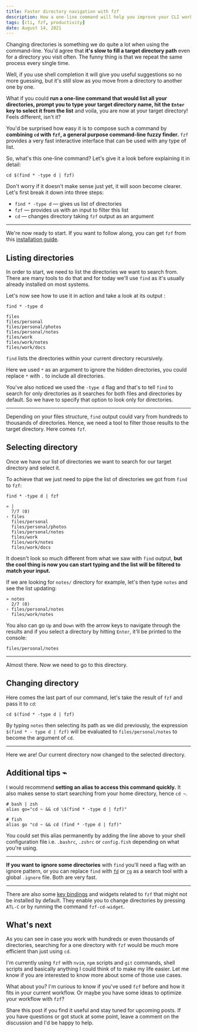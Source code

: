 ```yaml
---
title: Faster directory navigation with fzf
description: How a one-line command will help you improve your CLI workflow.
tags: [cli, fzf, productivity]
date: August 14, 2021
---
```


Changing directories is something we do quite a lot when using the command-line. You'd agree that **it's slow to fill a target directory path** even for a directory you visit often. The funny
thing is that we repeat the same process every single time.

Well, if you use shell completion it will give you useful suggestions so no more guessing, but it's still slow as you move from a directory to another one by one.

What if you could **run a one-line command that would list all your directories, prompt you to type your target directory name, hit the `Enter` key to select it from the list** and voila, you are now at your target directory! Feels different, isn't it?

You'd be surprised how easy it is to compose such a command by **combining `cd` with `fzf`, a general purpose command-line fuzzy finder.** `fzf` provides a very fast interactive interface that can be used with any type of list.

So, what's this one-line command? Let's give it a look before explaining it in detail:

```shell
cd $(find * -type d | fzf)
```

Don't worry if it doesn't make sense just yet, it will soon become clearer. Let's first break it down into three steps:

- `find * -type d` — gives us list of directories
- `fzf` — provides us with an input to filter this list
- `cd` — changes directory taking `fzf` output as an argument

---

We're now ready to start. If you want to follow along, you can get `fzf` from this [installation guide](https://github.com/junegunn/fzf#installation).

## Listing directories

In order to start, we need to list the directories we want to search from. There are many tools to do that and for today we'll use `find` as it's usually already installed on most systems.

Let's now see how to use it in action and take a look at its output :

```shell
find * -type d
```

```shell
files
files/personal
files/personal/photos
files/personal/notes
files/work
files/work/notes
files/work/docs
```

`find` lists the directories within your current directory recursively.

Here we used `*` as an argument to ignore the hidden directories, you could replace `*` with `.` to include all directories.

You've also noticed we used the `-type d` flag and that's to tell `find` to search for only directories as it searches for both files and directories by default. So we have to specify that option to look only for directories.

---

Depending on your files structure, `find` output could vary from hundreds to thousands of directories. Hence, we need a tool to filter those results to the target directory. Here comes `fzf`.

## Selecting directory

Once we have our list of directories we want to search for our target directory and select it.

To achieve that we just need to pipe the list of directories we got from `find` to `fzf`:

```shell
find * -type d | fzf
```

```shell
» |
  7/7 (0)
› files
  files/personal
  files/personal/photos
  files/personal/notes
  files/work
  files/work/notes
  files/work/docs
```

It doesn't look so much different from what we saw with `find` output, **but the cool thing is now you can start typing and the list will be filtered to match your input.**

If we are looking for `notes/` directory for example, let's then type `notes` and see the list updating:

```shell
» notes
  2/7 (0)
› files/personal/notes
  files/work/notes
```

You also can go `Up` and `Down` with the arrow keys to navigate through the results and if you select a directory by hitting `Enter`, it'll be printed to the console:

```shell
files/personal/notes
```

---

Almost there. Now we need to go to this directory.

## Changing directory

Here comes the last part of our command, let's take the result of `fzf` and pass it to `cd`:

```shell
cd $(find * -type d | fzf)
```

By typing `notes` then selecting its path as we did previously, the expression `$(find * - type d | fzf)` will be evaluated to `files/personal/notes` to become the argument of `cd`.

---

Here we are! Our current directory now changed to the selected directory.

## Additional tips ⌁

I would recommend **setting an alias to access this command quickly.** It also makes sense to start searching from your home directory, hence `cd ~`.

```shell
# bash | zsh
alias go="cd ~ && cd \$(find * -type d | fzf)"

# fish
alias go "cd ~ && cd (find * -type d | fzf)"
```

You could set this alias permanently by adding the line above to your shell configuration file i.e. `.bashrc`, `.zshrc` or `config.fish` depending on what you're using.

---

**If you want to ignore some directories** with `find` you'll need a flag with an ignore pattern, or you can replace `find` with [`fd`](https://github.com/sharkdp/fd) or [`rg`](https://github.com/BurntSushi/ripgrep) as a search tool with a global `.ignore` file. Both are very fast.

---

There are also some [key bindings](https://github.com/junegunn/fzf#key-bindings-for-command-line) and widgets related to `fzf` that might not be installed by default. They enable you to change directories by pressing `ATL-C` or by running the command `fzf-cd-widget`.

## What's next

As you can see in case you work with hundreds or even thousands of directories, searching for a one directory with `fzf` would be much more efficient than just using `cd`.

I'm currently using `fzf` with `nvim`, `npm` scripts and `git` commands, shell scripts and basically anything I could think of to make my life easier. Let me know if you are interested to know more about some of those use cases.

What about you? I'm curious to know if you've used `fzf` before and how it fits in your current workflow. Or maybe you have some ideas to optimize your workflow with `fzf`?

Share this post if you find it useful and stay tuned for upcoming posts. If you have questions or got stuck at some point, leave a comment on the discussion and I'd be happy to help.
